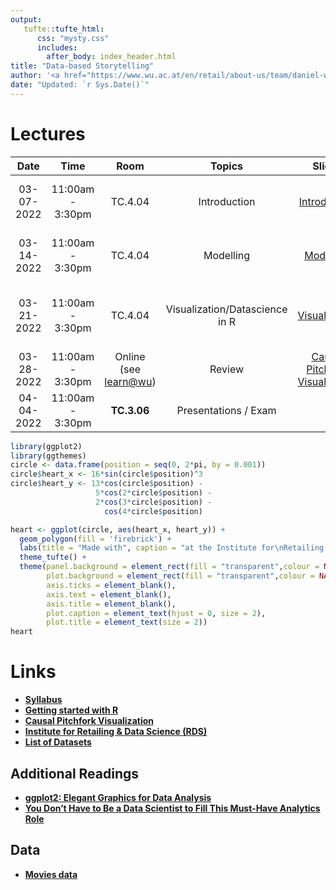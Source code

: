 ```yaml
---
output:
   tufte::tufte_html: 
      css: "mysty.css"
      includes:
        after_body: index_header.html
title: "Data-based Storytelling"
author: '<a href="https://www.wu.ac.at/en/retail/about-us/team/daniel-winkler">Daniel Winkler</a>'
date: "Updated: `r Sys.Date()`"
---   
```



# Lectures

| **Date** | **Time** | **Room** | **Topics** | **Slides** | **Readings** |
| :---: | :---: | :---: | :---: | :---: | :---: |
| 03-07-2022 | 11:00am - 3:30pm | TC.4.04 | Introduction | [Introduction](./01-Introduction.html) | [**Lost in Data Translation**](https://www.ama.org/marketing-news/lost-in-data-translation/), [**R for Data Science**](https://r4ds.had.co.nz/index.html) |
| 03-14-2022 | 11:00am - 3:30pm | TC.4.04 | Modelling | [Modelling](./02-Modelling.html) |  [**Data Science and the Art of Persuasion**](https://hbr.org/2019/01/data-science-and-the-art-of-persuasion) |
| 03-21-2022 | 11:00am - 3:30pm | TC.4.04 | Visualization/Datascience in R | [Visualization](./03-Visualization.html) | [**The Psychology behind Data Visualization Techniques**](https://towardsdatascience.com/the-psychology-behind-data-visualization-techniques-68ef12865720) |
| 03-28-2022 | 11:00am - 3:30pm | Online (see [learn\@wu](https://learn.wu.ac.at/dotlrn/classes/pool/6157.22s/zoom/)) | Review | [Causal Pitchfork Visualization](./CausalPitchfork.html) | |
| 04-04-2022 | 11:00am - 3:30pm | **TC.3.06** | Presentations / Exam | | | 

```r
library(ggplot2)
library(ggthemes)
circle <- data.frame(position = seq(0, 2*pi, by = 0.001))
circle$heart_x <- 16*sin(circle$position)^3 
circle$heart_y <- 13*cos(circle$position) - 
                   5*cos(2*circle$position) - 
                   2*cos(3*circle$position) - 
                     cos(4*circle$position)

heart <- ggplot(circle, aes(heart_x, heart_y)) +
  geom_polygon(fill = 'firebrick') +
  labs(title = "Made with", caption = "at the Institute for\nRetailing & Data Science")  +
  theme_tufte() + 
  theme(panel.background = element_rect(fill = "transparent",colour = NA),
        plot.background = element_rect(fill = "transparent",colour = NA),
        axis.ticks = element_blank(), 
        axis.text = element_blank(), 
        axis.title = element_blank(),
        plot.caption = element_text(hjust = 0, size = 2),
        plot.title = element_text(size = 2))
heart
```

# Links

- [**Syllabus**](https://learn.wu.ac.at/dotlrn/classes/pool/6157.22s/syllabus/)
- [**Getting started with R**](./getting_started.html)
- [**Causal Pitchfork Visualization**](./CausalPitchfork.html)
- [**Institute for Retailing & Data Science (RDS)**](https://www.wu.ac.at/retail)
- [**List of Datasets**](./datasets.html)

## Additional Readings

- [**ggplot2: Elegant Graphics for Data Analysis**](https://ggplot2-book.org/index.html)
- [**You Don’t Have to Be a Data Scientist to Fill This Must-Have Analytics Role**](https://hbr.org/2018/02/you-dont-have-to-be-a-data-scientist-to-fill-this-must-have-analytics-role)

## Data

- [**Movies data**](https://raw.githubusercontent.com/fivethirtyeight/data/master/bechdel/movies.csv)